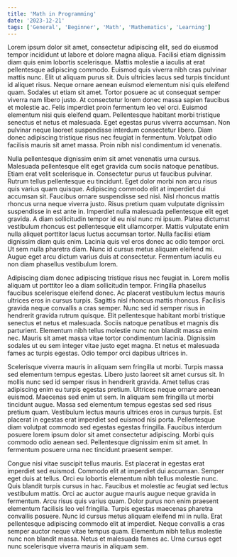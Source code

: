 ```yaml
---
title: 'Math in Programming'
date: '2023-12-21'
tags: ['General', 'Beginner', 'Math', 'Mathematics', 'Learning']
---
```



Lorem ipsum dolor sit amet, consectetur adipiscing elit, sed do eiusmod tempor incididunt ut labore et dolore magna aliqua. Facilisi etiam dignissim diam quis enim lobortis scelerisque. Mattis molestie a iaculis at erat pellentesque adipiscing commodo. Euismod quis viverra nibh cras pulvinar mattis nunc. Elit ut aliquam purus sit. Duis ultricies lacus sed turpis tincidunt id aliquet risus. Neque ornare aenean euismod elementum nisi quis eleifend quam. Sodales ut etiam sit amet. Tortor posuere ac ut consequat semper viverra nam libero justo. At consectetur lorem donec massa sapien faucibus et molestie ac. Felis imperdiet proin fermentum leo vel orci. Euismod elementum nisi quis eleifend quam. Pellentesque habitant morbi tristique senectus et netus et malesuada. Eget egestas purus viverra accumsan. Non pulvinar neque laoreet suspendisse interdum consectetur libero. Diam donec adipiscing tristique risus nec feugiat in fermentum. Volutpat odio facilisis mauris sit amet massa. Proin nibh nisl condimentum id venenatis.

Nulla pellentesque dignissim enim sit amet venenatis urna cursus. Malesuada pellentesque elit eget gravida cum sociis natoque penatibus. Etiam erat velit scelerisque in. Consectetur purus ut faucibus pulvinar. Rutrum tellus pellentesque eu tincidunt. Eget dolor morbi non arcu risus quis varius quam quisque. Adipiscing commodo elit at imperdiet dui accumsan sit. Faucibus ornare suspendisse sed nisi. Nisl rhoncus mattis rhoncus urna neque viverra justo. Risus pretium quam vulputate dignissim suspendisse in est ante in. Imperdiet nulla malesuada pellentesque elit eget gravida. A diam sollicitudin tempor id eu nisl nunc mi ipsum. Platea dictumst vestibulum rhoncus est pellentesque elit ullamcorper. Mattis vulputate enim nulla aliquet porttitor lacus luctus accumsan tortor. Nulla facilisi etiam dignissim diam quis enim. Lacinia quis vel eros donec ac odio tempor orci. Ut sem nulla pharetra diam. Nunc id cursus metus aliquam eleifend mi. Augue eget arcu dictum varius duis at consectetur. Fermentum iaculis eu non diam phasellus vestibulum lorem.

Adipiscing diam donec adipiscing tristique risus nec feugiat in. Lorem mollis aliquam ut porttitor leo a diam sollicitudin tempor. Fringilla phasellus faucibus scelerisque eleifend donec. Ac placerat vestibulum lectus mauris ultrices eros in cursus turpis. Sagittis nisl rhoncus mattis rhoncus. Facilisis gravida neque convallis a cras semper. Nunc sed id semper risus in hendrerit gravida rutrum quisque. Elit pellentesque habitant morbi tristique senectus et netus et malesuada. Sociis natoque penatibus et magnis dis parturient. Elementum nibh tellus molestie nunc non blandit massa enim nec. Mauris sit amet massa vitae tortor condimentum lacinia. Dignissim sodales ut eu sem integer vitae justo eget magna. Et netus et malesuada fames ac turpis egestas. Odio tempor orci dapibus ultrices in.

Scelerisque viverra mauris in aliquam sem fringilla ut morbi. Turpis massa sed elementum tempus egestas. Libero justo laoreet sit amet cursus sit. In mollis nunc sed id semper risus in hendrerit gravida. Amet tellus cras adipiscing enim eu turpis egestas pretium. Ultrices neque ornare aenean euismod. Maecenas sed enim ut sem. In aliquam sem fringilla ut morbi tincidunt augue. Massa sed elementum tempus egestas sed sed risus pretium quam. Vestibulum lectus mauris ultrices eros in cursus turpis. Est placerat in egestas erat imperdiet sed euismod nisi porta. Pellentesque diam volutpat commodo sed egestas egestas fringilla. Faucibus interdum posuere lorem ipsum dolor sit amet consectetur adipiscing. Morbi quis commodo odio aenean sed. Pellentesque dignissim enim sit amet. In fermentum posuere urna nec tincidunt praesent semper.

Congue nisi vitae suscipit tellus mauris. Est placerat in egestas erat imperdiet sed euismod. Commodo elit at imperdiet dui accumsan. Semper eget duis at tellus. Orci eu lobortis elementum nibh tellus molestie nunc. Quis blandit turpis cursus in hac. Faucibus et molestie ac feugiat sed lectus vestibulum mattis. Orci ac auctor augue mauris augue neque gravida in fermentum. Arcu risus quis varius quam. Dolor purus non enim praesent elementum facilisis leo vel fringilla. Turpis egestas maecenas pharetra convallis posuere. Nunc id cursus metus aliquam eleifend mi in nulla. Erat pellentesque adipiscing commodo elit at imperdiet. Neque convallis a cras semper auctor neque vitae tempus quam. Elementum nibh tellus molestie nunc non blandit massa. Netus et malesuada fames ac. Urna cursus eget nunc scelerisque viverra mauris in aliquam sem.